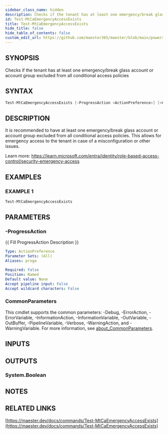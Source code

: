 ```yaml
---
sidebar_class_name: hidden
description: Checks if the tenant has at least one emergency/break glass account or account group excluded from all conditional access policies
id: Test-MtCaEmergencyAccessExists
title: Test-MtCaEmergencyAccessExists
hide_title: false
hide_table_of_contents: false
custom_edit_url: https://github.com/maester365/maester/blob/main/powershell/public/Test-MtCaEmergencyAccessExists.ps1
---
```


## SYNOPSIS

Checks if the tenant has at least one emergency/break glass account or account group excluded from all conditional access policies

## SYNTAX

```powershell
Test-MtCaEmergencyAccessExists [-ProgressAction <ActionPreference>] [<CommonParameters>]
```

## DESCRIPTION

It is recommended to have at least one emergency/break glass account or account group excluded from all conditional access policies.
This allows for emergency access to the tenant in case of a misconfiguration or other issues.

Learn more:
https://learn.microsoft.com/entra/identity/role-based-access-control/security-emergency-access

## EXAMPLES

### EXAMPLE 1

```powershell
Test-MtCaEmergencyAccessExists
```

## PARAMETERS

### -ProgressAction

\{\{ Fill ProgressAction Description \}\}

```yaml
Type: ActionPreference
Parameter Sets: (All)
Aliases: proga

Required: False
Position: Named
Default value: None
Accept pipeline input: False
Accept wildcard characters: False
```

### CommonParameters

This cmdlet supports the common parameters: -Debug, -ErrorAction, -ErrorVariable, -InformationAction, -InformationVariable, -OutVariable, -OutBuffer, -PipelineVariable, -Verbose, -WarningAction, and -WarningVariable. For more information, see [about_CommonParameters](http://go.microsoft.com/fwlink/?LinkID=113216).

## INPUTS

## OUTPUTS

### System.Boolean

## NOTES

## RELATED LINKS

[https://maester.dev/docs/commands/Test-MtCaEmergencyAccessExists](https://maester.dev/docs/commands/Test-MtCaEmergencyAccessExists)
